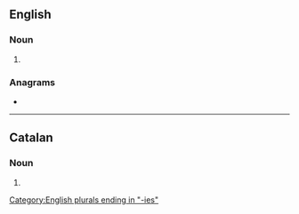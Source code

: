 {{also|idolâtries}}
==English==

===Noun===
{{head|en|noun form}}

# {{plural of|en|idolatry}}

===Anagrams===
* {{anagrams|en|a=adeiilorst|editorials|idolatrise|radiolites}}

[[Category:English plurals ending in "-ies"]]

----

==Catalan==

===Noun===
{{head|ca|noun form}}

# {{plural of|ca|idolatria}}
